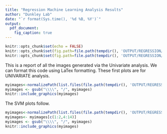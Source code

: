 ---
title: "Regression Machine Learning Analysis Results"
author: "Dunkley Lab"
date: "`r format(Sys.time(), '%d %B, %Y')`"
output: 
  pdf_document:
    fig_caption: true
---

```{r setup, include=FALSE}
knitr::opts_chunk$set(echo = FALSE)
knitr::opts_chunk$set(fig.path=file.path(tempdir(), 'OUTPUT/REGRESSION/UNIVARIATE/'), echo = FALSE)
knitr::opts_chunk$set(fig.path=file.path(tempdir(), 'OUTPUT/REGRESSION/ML_SVM/'), echo = FALSE)
```


This is a report of all the images generated via the Univariate analysis. We can format this code using LaTex formatting. These first plots are for UNIVARIATE analysis.

```{r, echo=FALSE}
myimages<-normalizePath(list.files(file.path(tempdir(), 'OUTPUT/REGRESSION/UNIVARIATE/'), pattern = ".pdf", full.names = TRUE))
myimages <- gsub("\\\\", "/", myimages)
knitr::include_graphics(myimages)
```

The SVM plots follow.


```{r, echo=FALSE}
myimages<-normalizePath(list.files(file.path(tempdir(), 'OUTPUT/REGRESSION/ML_SVM/'), pattern = ".pdf", full.names = TRUE))
myimages<- myimages[c(1:2,4:14)]
myimages <- gsub("\\\\", "/", myimages)
knitr::include_graphics(myimages)
```